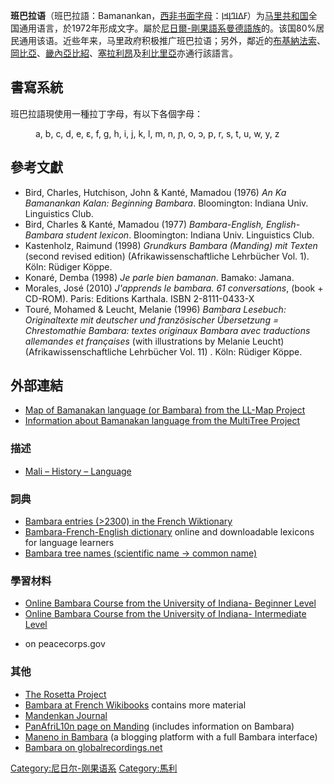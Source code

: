 {{noteTA
|1=zh-hans:马里; zh-hant:馬里;
}}
{{Infobox Language
|name=班巴拉语
|nativename={{lang|bm|Bamanankan}}
|familycolor=尼日尔-刚果语系
|states=[[马里共和国|马里共和国]]、[[布基纳法索|布基纳法索]]、[[科特迪瓦|科特迪瓦]]
|region=马里中南部和邻近国家
|ethnicity = [[班巴拉人|班巴拉人]]
|speakers=4,100,000
|speakers2 =10,000,000（包括[[第二語言|第二語言]]）
|date = 2012
|ref = e18
|fam1=[[尼日尔-刚果语系|尼日尔-刚果语系]]
|fam2=[[曼德語族|曼德語族]]
|fam3=[[西部曼德亞語族|西部曼德亞語族]]
|fam4=[[曼丁語支|曼丁語支]]
| script = [[拉丁字母|拉丁字母]]，[[西非書面字母|西非書面字母]]
|iso1=bm|iso2=bam|iso3=bam
| glotto = bamb1269
| glottorefname = Bamana
| notice = IPA
}}
'''班巴拉语'''（班巴拉語：Bamanankan，[[西非书面字母|西非书面字母]]：ߓߡߊߣߊ߲ߞߊ߲）为[[马里共和国|马里共和国]]全国通用语言，於1972年形成文字。屬於[[尼日爾-剛果語系|尼日爾-剛果語系]][[曼德語族|曼德語族]]的{{tsl|en|Manding languages|曼丁語支}}。该国80%居民通用该语。近些年来，马里政府积极推广班巴拉语；另外，鄰近的[[布基納法索|布基納法索]]、[[岡比亞|岡比亞]]、[[畿內亞比紹|畿內亞比紹]]、[[塞拉利昂|塞拉利昂]]及[[利比里亞|利比里亞]]亦通行該語言。

==書寫系統==
班巴拉語現使用一種拉丁字母，有以下各個字母：
: a, b, c, d, e, ɛ, f, g, h, i, j, k, l, m, n, ɲ, o, ɔ, p, r, s, t, u, w, y, z

==參考文獻==
{{refbegin}}
*Bird, Charles, Hutchison, John & Kanté, Mamadou (1976) ''An Ka Bamanankan Kalan: Beginning Bambara''. Bloomington: Indiana Univ. Linguistics Club.
*Bird, Charles & Kanté, Mamadou (1977) ''Bambara-English, English-Bambara student lexicon''. Bloomington: Indiana Univ. Linguistics Club.
*Kastenholz, Raimund (1998) ''Grundkurs Bambara (Manding) mit Texten'' (second revised edition) (Afrikawissenschaftliche Lehrbücher Vol. 1). Köln: Rüdiger Köppe.
*Konaré, Demba (1998) ''Je parle bien bamanan''. Bamako: Jamana.
*Morales, José (2010) ''J'apprends le bambara. 61 conversations'', (book + CD-ROM).  Paris: Editions Karthala. ISBN 2-8111-0433-X
*Touré, Mohamed & Leucht, Melanie (1996) ''Bambara Lesebuch: Originaltexte mit deutscher und französischer Übersetzung = Chrestomathie Bambara: textes originaux Bambara avec traductions allemandes et françaises'' (with illustrations by Melanie Leucht) (Afrikawissenschaftliche Lehrbücher Vol. 11) . Köln: Rüdiger Köppe.
{{refend}}
{{refs}}

==外部連結==
{{InterWiki|code=bm}}
{{Wikibooks|Bambara}}
*[https://web.archive.org/web/20121004191024/http://llmap.org/languages/bam.html Map of Bamanakan language (or Bambara) from the LL-Map Project]
*[http://multitree.org/codes/bam Information about Bamanakan language from the MultiTree Project] {{Wayback|url=http://multitree.org/codes/bam |date=20130313101306 }}

===描述===
*[https://web.archive.org/web/20160115094600/http://mali.pwnet.org/history/history_language.htm Mali – History – Language]

===詞典===
*[[wikt:fr:Catégorie:bambara|Bambara entries (>2300) in the French Wiktionary]]
*[https://web.archive.org/web/20081004120230/http://www.bambara.org/en/ Bambara-French-English dictionary] online and downloadable lexicons for language learners
*[https://web.archive.org/web/20081108005847/http://www.bisharat.net/Demos/jiriwso.htm Bambara tree names (scientific name -> common name)]

===學習材料===
*[http://languagelab.bh.indiana.edu/Bambara-Intro.html Online Bambara Course from the University of Indiana- Beginner Level] {{Wayback|url=http://languagelab.bh.indiana.edu/Bambara-Intro.html |date=20080916212835 }}
*[http://languagelab.bh.indiana.edu/Bambara-Intermediate.html Online Bambara Course from the University of Indiana- Intermediate Level] {{Wayback|url=http://languagelab.bh.indiana.edu/Bambara-Intermediate.html |date=20070427170805 }}
*{{PDFlink|[http://www.peacecorp.gov/wws/multimedia/language/transcripts/ML_Bambara_Language_Lessons.pdf AN INTRODUCTION TO BAMBARA]|168 KB}} on peacecorps.gov

===其他===
*[http://www.rosettaproject.org/archive/bam/view?searchterm=bambara=Bambara The Rosetta Project]{{dead link|date=2018年3月 |bot=InternetArchiveBot |fix-attempted=yes }}
*[http://fr.wikibooks.org/wiki/Bambara Bambara at French Wikibooks] {{Wayback|url=http://fr.wikibooks.org/wiki/Bambara |date=20210117011346 }} contains more material
*[http://www.vjf.cnrs.fr/clt/php/va/Page_revue.php?ValCodeRev=MDK Mandenkan Journal] {{Wayback|url=http://www.vjf.cnrs.fr/clt/php/va/Page_revue.php?ValCodeRev=MDK |date=20140703141254 }}
*[https://web.archive.org/web/20130516204859/http://www.panafril10n.org/wikidoc/pmwiki.php/PanAfrLoc/Manding PanAfriL10n page on Manding] (includes information on Bambara)
*[https://web.archive.org/web/20090916112516/http://www.maneno.org/bam/ Maneno in Bambara] (a blogging platform with a full Bambara interface)
*[http://globalrecordings.net/language/10 Bambara on globalrecordings.net] {{Wayback|url=http://globalrecordings.net/language/10 |date=20101217101407 }}
<!-- {{Wikibookspar||Bambara}} ugly, since it ruins layout-->



{{Authority control}}
[[Category:尼日尔-刚果语系|Category:尼日尔-刚果语系]]
[[Category:馬利|Category:馬利]]